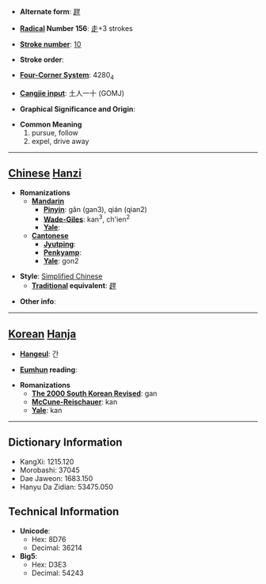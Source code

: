 * '''Alternate form''': [[趕]]

* '''[[Wiktionary:Chinese radical index| Radical]] Number 156''': [[Wiktionary:Chinese radical index 走|走]]+3 strokes

* '''[[Wiktionary:Chinese total strokes index|Stroke number]]''': [[Wiktionary:Chinese total strokes index 10|10]]

* '''Stroke order''': 

* '''[[Wiktionary:Chinese four corner index|Four-Corner System]]''': 4280<sub>4</sub>

* '''[[Wiktionary:Chinese Cangjie index|Cangjie input]]''': 土人一十 (GOMJ)

* '''Graphical Significance and Origin''': 

* '''Common Meaning'''
*#pursue, follow
*# expel, drive away


----

== [[Chinese]] [[Hanzi]] ==

* '''Romanizations'''
** '''[[Mandarin]]'''
*** '''[[Pinyin]]''': gǎn (gan3), qián (qian2)
*** '''[[Wade-Giles]]''': kan<sup>3</sup>, ch'ien<sup>2</sup>
*** '''[[Yale]]''': 
** '''[[Cantonese]]'''
*** '''[[Jyutping]]''':
*** '''[[Penkyamp]]''': 
*** '''[[Yale]]''': gon2

* '''Style''': [[Simplified Chinese]] 
** '''[[Traditional Chinese|Traditional]] equivalent''': [[趕]]

* '''Other info''': 

----

== [[Korean]] [[Hanja]] ==

* '''[[Hangeul]]''': 간

* '''[[Eumhun]] reading''': 

* '''Romanizations'''
** '''[[The 2000 South Korean Revised Romanization|The 2000 South Korean Revised]]''': gan
** '''[[McCune-Reischauer]]''': kan
** '''[[Yale]]''': kan

----

== Dictionary Information ==

* KangXi: 1215.120
* Morobashi: 37045
* Dae Jaweon: 1683.150
* Hanyu Da Zidian: 53475.050

== Technical Information ==

* '''Unicode''':
** Hex: 8D76
** Decimal: 36214
* '''Big5''':
** Hex: D3E3
** Decimal: 54243